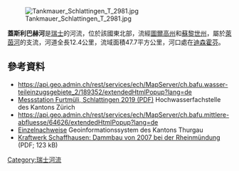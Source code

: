 {{Coord|47.69033|N|8.74692|E|display=title}}
[[Image:Tankmauer_Schlattingen_T_2981.jpg|right]]

'''蓋斯利巴赫河'''是[[瑞士|瑞士]]的河流，位於該國東北部，流經[[圖爾高州|圖爾高州]]和[[蘇黎世州|蘇黎世州]]，屬於[[萊茵河|萊茵河]]的支流，河道全長12.4公里，流域面積47.7平方公里，河口處在[[迪森霍芬|迪森霍芬]]。

==參考資料==
* https://api.geo.admin.ch/rest/services/ech/MapServer/ch.bafu.wasser-teileinzugsgebiete_2/189352/extendedHtmlPopup?lang=de
* [https://www.hw.zh.ch/hochwasser/jahrbuch/0576a019.PDF Messstation Furtmüli, Schlattingen 2019 (PDF)] Hochwasserfachstelle des Kantons Zürich
* https://api.geo.admin.ch/rest/services/ech/MapServer/ch.bafu.mittlere-abfluesse/64626/extendedHtmlPopup?lang=de
* [https://map.geo.tg.ch/ Einzelnachweise] Geoinformationssystem des Kantons Thurgau
* [http://www.shpower.ch/UserFiles/File/007Geisslibach.pdf Kraftwerk Schaffhausen: Dammbau von 2007 bei der Rheinmündung] (PDF; 123 kB)

{{Switzerland-geo-stub}}
[[Category:瑞士河流|Category:瑞士河流]]